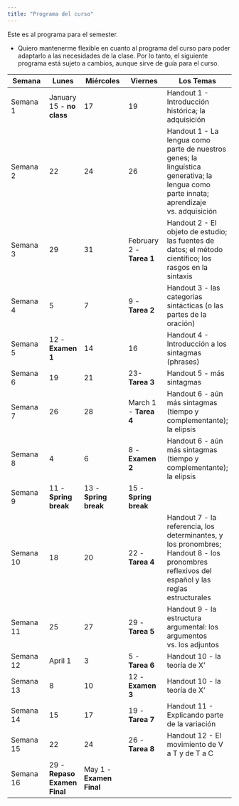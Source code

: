 ```yaml
---
title: "Programa del curso"
---
```

Este es al programa para el semester.

-   Quiero mantenerme flexible en cuanto al programa del curso para poder adaptarlo a las necesidades de la clase. Por lo tanto, el siguiente programa está sujeto a cambios, aunque sirve de guía para el curso.

| **Semana** | **Lunes**| **Miércoles** |**Viernes**| **Los Temas** |
|------------|---------|--------------|-----------|-----------|
| Semana 1 | January 15 - **no class** | 17 | 19 | Handout 1 - Introducción histórica; la adquisición |
| Semana 2 | 22 | 24 | 26 | Handout 1 - La lengua como parte de nuestros genes; la linguística generativa; la lengua como parte innata; aprendizaje vs. adquisición |
| Semana 3 | 29 | 31 | February 2 - **Tarea 1** | Handout 2 - El objeto de estudio; las fuentes de datos; el método científico; los rasgos en la sintaxis |
| Semana 4 | 5 | 7 | 9 - **Tarea 2** | Handout 3 - las categorias sintácticas (o las partes de la oración) |
| Semana 5 | 12 - **Examen 1**| 14 | 16 | Handout 4 - Introducción a los sintagmas (phrases) |
| Semana 6 | 19 | 21 | 23- **Tarea 3** | Handout 5 - más sintagmas |
| Semana 7 | 26| 28 | March 1 - **Tarea 4**| Handout 6 - aún más sintagmas (tiempo y complementante); la elipsis |
| Semana 8 | 4 | 6  | 8 - **Examen 2** | Handout 6 - aún más sintagmas (tiempo y complementante); la elipsis  |
| Semana 9 | 11 - **Spring break** | 13 - **Spring break** | 15 - **Spring break** |   
| Semana 10 | 18 | 20 | 22 - **Tarea 4**| Handout 7 - la referencia, los determinantes, y los pronombres; Handout 8 - los pronombres reflexivos del español y las reglas estructurales |
| Semana 11 | 25 | 27 | 29 - **Tarea 5**| Handout 9 - la estructura argumental: los argumentos vs. los adjuntos |
| Semana 12 | April 1 | 3 | 5 - **Tarea 6**| Handout 10 - la teoría de X' |     
| Semana 13 | 8 | 10  | 12 - **Examen 3** |  Handout 10 - la teoría de X' |
| Semana 14 | 15| 17| 19 - **Tarea 7** | Handout 11 - Explicando parte de la variación |
|Semana 15 | 22 | 24 | 26 - **Tarea 8**| Handout 12 - El movimiento de V a T y de T a C |
|Semana 16 | 29 - **Repaso Examen Final** | May 1 - **Examen Final** | 



